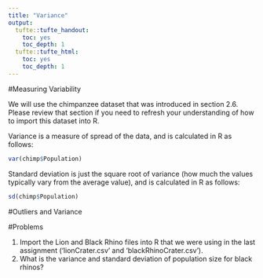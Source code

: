 ---
title: "Variance"
output:
  tufte::tufte_handout:
    toc: yes
    toc_depth: 1
  tufte::tufte_html:
    toc: yes
    toc_depth: 1
---

#Measuring Variability

We will use the chimpanzee dataset that was introduced in section 2.6. Please review that section if you need to refresh your understanding of how to import this dataset into R.  

Variance is a measure of spread of the data, and is calculated in R as follows:  

```{r eval=FALSE}
var(chimp$Population)
```

Standard deviation is just the square root of variance (how much the values typically vary from the average value), and is calculated in R as follows:

```{r eval=FALSE}
sd(chimp$Population)
```

#Outliers and Variance


\newpage

#Problems

1. Import the Lion and Black Rhino files into R that we were using in the last assignment (‘lionCrater.csv’ and ‘blackRhinoCrater.csv’).  
\vspace*{1\baselineskip}
2. What is the variance and standard deviation of population size for black rhinos?  

